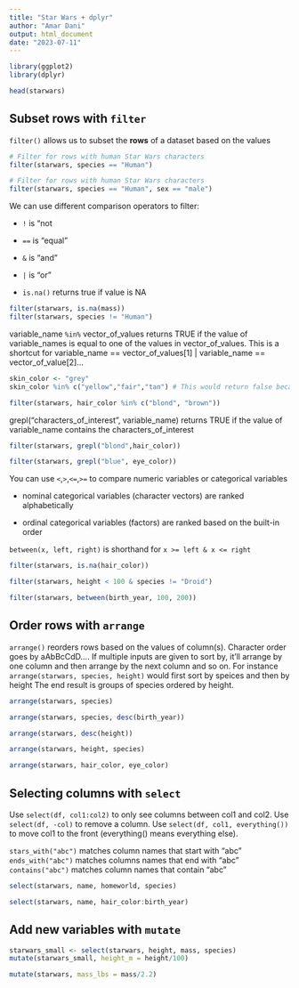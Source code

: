 ```yaml
---
title: "Star Wars + dplyr"
author: "Amar Dani"
output: html_document
date: "2023-07-11"
---
```


```r
library(ggplot2)
library(dplyr)
```

```r
head(starwars)
```

## Subset rows with `filter`

`filter()` allows us to subset the **rows** of a dataset based on the values

```r
# Filter for rows with human Star Wars characters
filter(starwars, species == "Human")
```

```r
# Filter for rows with human Star Wars characters
filter(starwars, species == "Human", sex == "male")
```

We can use different comparison operators to filter:

-   `!` is "not

-   `==` is "equal"

-   `&` is "and"

-   `|` is "or"

-   `is.na()` returns true if value is NA

```r
filter(starwars, is.na(mass))
filter(starwars, species != "Human")
```

variable_name `%in%` vector_of_values returns TRUE if the value of variable_names is equal to one of the values in vector_of_values. This is a shortcut for variable_name == vector_of_values[1] \| variable_name == vector_of_value[2]...

```r
skin_color <- "grey"
skin_color %in% c("yellow","fair","tan") # This would return false because grey is not in this vector

filter(starwars, hair_color %in% c("blond", "brown"))
```

grepl("characters_of_interest", variable_name) returns TRUE if the value of variable_name contains the characters_of_interest

```r
filter(starwars, grepl("blond",hair_color))
```

```r
filter(starwars, grepl("blue", eye_color))
```

You can use `<`,`>`,`<=`,`>=` to compare numeric variables or categorical variables

-   nominal categorical variables (character vectors) are ranked alphabetically

-   ordinal categorical variables (factors) are ranked based on the built-in order

`between(x, left, right)` is shorthand for `x >= left & x <= right`

```r
filter(starwars, is.na(hair_color))
```

```r
filter(starwars, height < 100 & species != "Droid")
```

```r
filter(starwars, between(birth_year, 100, 200))
```

## Order rows with `arrange`

`arrange()` reorders rows based on the values of column(s). Character order goes by aAbBcCdD.... If multiple inputs are given to sort by, it'll arrange by one column and then arrange by the next column and so on. For instance `arrange(starwars, species, height)` would first sort by speices and then by height The end result is groups of species ordered by height.

```r
arrange(starwars, species)
```

```r
arrange(starwars, species, desc(birth_year))
```

```r
arrange(starwars, desc(height))
```

```r
arrange(starwars, height, species)
```

```r
arrange(starwars, hair_color, eye_color)
```

## Selecting columns with `select`
Use `select(df, col1:col2)` to only see columns between col1 and col2. Use `select(df, -col)` to remove a column. Use `select(df, col1, everything())` to move col1 to the front (everything() means everything else). 

`stars_with("abc")` matches column names that start with "abc"
`ends_with("abc")` matches columns names that end with "abc"
`contains("abc")` matches column names that contain "abc"

```r
select(starwars, name, homeworld, species)
```
```r
select(starwars, name, hair_color:birth_year)
```
## Add new variables with `mutate`
```r
starwars_small <- select(starwars, height, mass, species)
mutate(starwars_small, height_m = height/100)
```
```r
mutate(starwars, mass_lbs = mass/2.2)
```







